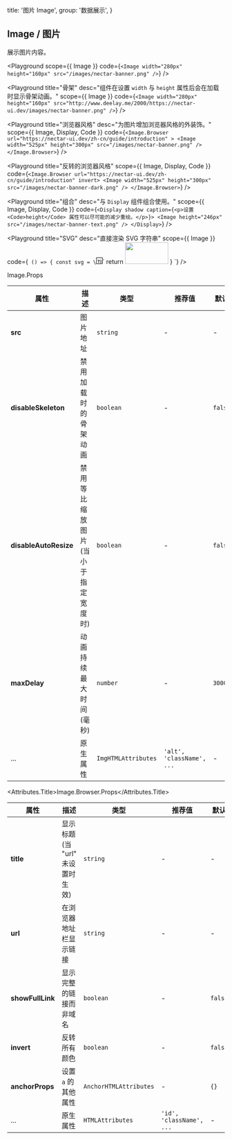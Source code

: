 
  title: '图片 Image',
  group: '数据展示',
}

## Image / 图片

展示图片内容。

<Playground
  scope={{ Image }}
  code={`
<Image width="280px" height="160px" src="/images/nectar-banner.png" />
`}
/>

<Playground
  title="骨架"
  desc="组件在设置 `width` 与 `height` 属性后会在加载时显示骨架动画。"
  scope={{ Image }}
  code={`
<Image width="280px" height="160px"
  src="http://www.deelay.me/2000/https://nectar-ui.dev/images/nectar-banner.png" />
`}
/>

<Playground
  title="浏览器风格"
  desc="为图片增加浏览器风格的外装饰。"
  scope={{ Image, Display, Code }}
  code={`
<Image.Browser url="https://nectar-ui.dev/zh-cn/guide/introduction" >
  <Image width="525px" height="300px" src="/images/nectar-banner.png" />
</Image.Browser>
`}
/>

<Playground
  title="反转的浏览器风格"
  scope={{ Image, Display, Code }}
  code={`
<Image.Browser url="https://nectar-ui.dev/zh-cn/guide/introduction" invert>
  <Image width="525px" height="300px" src="/images/nectar-banner-dark.png" />
</Image.Browser>
`}
/>

<Playground
  title="组合"
  desc="与 `Display` 组件组合使用。"
  scope={{ Image, Display, Code }}
  code={`
<Display shadow caption={<p>设置 <Code>height</Code> 属性可以尽可能的减少重绘。</p>}>
  <Image height="246px" src="/images/nectar-banner-text.png" />
</Display>
`}
/>

<Playground
  title="SVG"
  desc="直接渲染 SVG 字符串"
  scope={{ Image }}
  code={`
() => {
  const svg = \`<svg xmlns="http://www.w3.org/2000/svg" width="15px" height="15px" viewBox="0 0 15 15" fill="none">
      <path d="M12.5 8V7.83333C12.5 7.09695 11.903 6.5 11.1667 6.5H10C9.17157 6.5 8.5 7.17157 8.5 8C8.5 8.82843 9.17157 9.5 10 9.5H11C11.8284 9.5 12.5 10.1716 12.5 11C12.5 11.8284 11.8284 12.5 11 12.5H10C9.17157 12.5 8.5 11.8284 8.5 11M8 6.5H3M5.5 6.5V13M0.5 0.5H14.5V14.5H0.5V0.5Z" stroke="black"/></svg>\`
  return <Image width="100px" height="50px" src={svg} />
}
`}
/>

<Attributes edit="/pages/zh-cn/components/image.mdx">
<Attributes.Title>Image.Props</Attributes.Title>

| 属性                  | 描述                                | 类型                | 推荐值                    | 默认    |
| --------------------- | ----------------------------------- | ------------------- | ------------------------- | ------- |
| **src**               | 图片地址                            | `string`            | -                         | -       |
| **disableSkeleton**   | 禁用加载时的骨架动画                | `boolean`           | -                         | `false` |
| **disableAutoResize** | 禁用等比缩放图片 (当小于指定宽度时) | `boolean`           | -                         | `false` |
| **maxDelay**          | 动画持续最大时间 (毫秒)             | `number`            | -                         | `3000`  |
| ...                   | 原生属性                            | `ImgHTMLAttributes` | `'alt', 'className', ...` | -       |

<Attributes.Title>Image.Browser.Props</Attributes.Title>

| 属性             | 描述                             | 类型                   | 推荐值                   | 默认    |
| ---------------- | -------------------------------- | ---------------------- | ------------------------ | ------- |
| **title**        | 显示标题 (当 "url" 未设置时生效) | `string`               | -                        | -       |
| **url**          | 在浏览器地址栏显示链接           | `string`               | -                        | -       |
| **showFullLink** | 显示完整的链接而非域名           | `boolean`              | -                        | `false` |
| **invert**       | 反转所有颜色                     | `boolean`              | -                        | `false` |
| **anchorProps**  | 设置 `a` 的其他属性              | `AnchorHTMLAttributes` | -                        | `{}`    |
| ...              | 原生属性                         | `HTMLAttributes`       | `'id', 'className', ...` | -       |

</Attributes>

